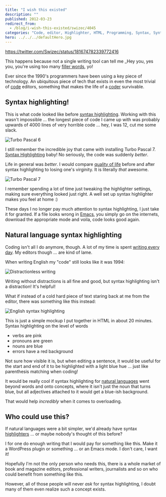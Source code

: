 ```yaml
---
title: "I wish this existed"
description: ""
published: 2012-03-23
redirect_from:
  - /blog/i-wish-this-existed/swizec/4045
categories: "Code, editor, Highlighter, HTML, Programming, Syntax, Syntax highlighting, Turbo Pascal, Uncategorized"
hero: ../../../defaultHero.jpg
---
```


https://twitter.com/Swizec/status/181674782339772416

This happens because not a single writing tool can tell me _Hey you, yes you, you're using too many [filler words](http://en.wikipedia.org/wiki/Filler_%28linguistics%29), yo!

Ever since the 1990's programmers have been using a key piece of technology. An ubiquitous piece of tech that exists in even the most trivial of [code](http://en.wikipedia.org/wiki/Code) editors, something that makes the life of a [coder](http://en.wikipedia.org/wiki/Programmer) survivable.

## Syntax highlighting!

This is what code looked like before [syntax highlighting](http://en.wikipedia.org/wiki/Syntax). Working with this wasn't impossible ... the longest piece of code I came up with was probably upwards of 4000 lines of very horrible code ... hey, I was 12, cut me some slack.

![Turbo Pascal 6](https://swizec.com/wp-content/uploads/2012/03/turbo_pascal.png)

I still remember the incredible joy that came with installing Turbo Pascal 7. [Syntax Highlighting](http://en.wikipedia.org/wiki/Syntax_highlighting) baby! No seriously, the code was suddenly _better_.

Life in general was _better_. I would compare [quality of life](http://en.wikipedia.org/wiki/Quality_of_life) before and after syntax highlighting to losing one's virginity. It is literally _that_ awesome.

![Turbo Pascal 7](https://swizec.com/wp-content/uploads/2012/03/turbo_pascal_7_scholl_pack_13_640966.png)

I remember spending a lot of time just tweaking the highlighter settings, making sure everything looked just right. A well set up syntax highlighter makes you feel at home :)

These days I no longer pay much attention to syntax highlighting, I just take it for granted. If a file looks wrong in [Emacs](http://www.gnu.org/software/emacs), you simply go on the internets, download the appropriate mode and voila, code looks good again.

## Natural language syntax highlighting

Coding isn't all I do anymore, though. A lot of my time is spent [writing every day](https://swizec.com/blog/on-writing-every-day/). My editors though ... are kind of lame.

When writing English my "code" still looks like it was 1994:

![Distractionless writing](https://swizec.com/wp-content/uploads/2012/03/Screen-Shot-2012-03-23-at-11.57.31-AM.png)

Writing without distractions is all fine and good, but syntax highlighting isn't a distraction! It's helpful!

What if instead of a cold hard piece of text staring back at me from the editor, there was something like this instead:

![English syntax highlighting](https://swizec.com/wp-content/uploads/2012/03/Screen-Shot-2012-03-23-at-12.34.24-PM.png)

This is just a simple mockup I put together in HTML in about 20 minutes. Syntax highlighting on the level of words

- verbs are pink
- pronouns are green
- nouns are blue
- errors have a red background

Not sure how visible it is, but when editing a sentence, it would be useful for the start and end of it to be highlighted with a light blue hue ... just like parenthesis matching when coding!

It would be really cool if syntax highlighting for [natural languages](http://en.wikipedia.org/wiki/Natural_language) went beyond words and onto concepts, where it isn't just the noun that turns blue, but all adjectives attached to it would get a blue-ish background.

That would help _incredibly_ when it comes to overloading.

## Who could use this?

If natural languages were a bit simpler, we'd already have syntax [highlighters](http://en.wikipedia.org/wiki/Highlighter) ... or maybe nobody's thought of this before?

I for one do enough writing that I would pay for something like this. Make it a WordPress plugin or something ... or an Emacs mode. I don't care, I want it!

Hopefully I'm not the only person who needs this, there is a whole market of book and magazine editors, professional writers, journalists and so on who could benefit from something like this.

However, all of those people will never _ask_ for syntax highlighting, I doubt many of them even realize such a concept exists.